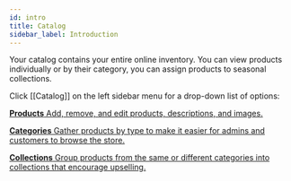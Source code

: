 ```yaml
---
id: intro
title: Catalog
sidebar_label: Introduction
---
```



Your catalog contains your entire online inventory. You can view products individually or by their category, you can assign products to seasonal collections. 

Click [[Catalog]] on the left sidebar menu for a drop-down list of options:

<CardGrid>

[**Products** Add, remove, and edit products, descriptions, and images.](dashboard/catalog/products.md)

[**Categories** Gather products by type to make it easier for admins and customers to browse the store.](dashboard/catalog/categories.md)

[**Collections** Group products from the same or different categories into collections that encourage upselling.](dashboard/catalog/collections.md)

</CardGrid>
